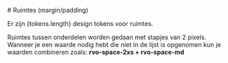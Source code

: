 

<Meta title="Algemeen/Design Tokens/Ruimtes" />

<Description># Ruimtes (margin/padding)</Description>

<p>Er zijn {tokens.length} design tokens voor ruimtes. </p>
<p>
  Ruimtes tussen onderdelen worden gedaan met stapjes van 2 pixels. <br />
  Wanneer je een waarde nodig hebt die niet in de lijst is opgenomen kun je waarden combineren zoals: <strong>
    rvo-space-2xs + rvo-space-md
  </strong>
</p>

<SizeDesignTokens tokens={tokens} />
